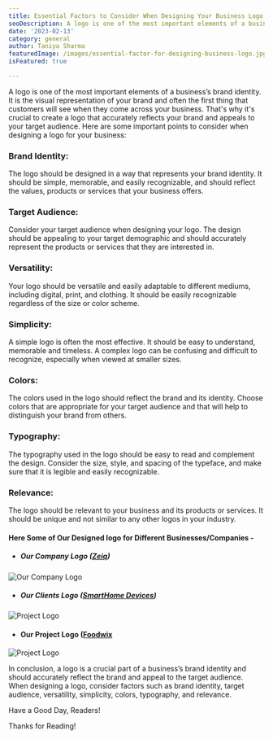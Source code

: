 ```yaml
---
title: Essential Factors to Consider When Designing Your Business Logo
seoDescription: A logo is one of the most important elements of a business’s brand identity. It is the visual representation of your brand and often the first thing that customers will see when they come across your business. That's why it's crucial to create a logo that accurately reflects your brand and appeals to your target audience.
date: '2023-02-13'
category: general
author: Taniya Sharma
featuredImage: /images/essential-factor-for-designing-business-logo.jpg
isFeatured: true

---
```


A logo is one of the most important elements of a business’s brand identity. It is the visual representation of your brand and often the first thing that customers will see when they come across your business. That's why it's crucial to create a logo that accurately reflects your brand and appeals to your target audience. Here are some important points to consider when designing a logo for your business:

### Brand Identity: 
   The logo should be designed in a way that represents your brand identity. It should be simple, memorable, and easily recognizable, and should reflect the values, products or services that your business offers.

### Target Audience: 
   Consider your target audience when designing your logo. The design should be appealing to your target demographic and should accurately represent the products or services that they are interested in.
### Versatility: 
   Your logo should be versatile and easily adaptable to different mediums, including digital, print, and clothing. It should be easily recognizable regardless of the size or color scheme.
### Simplicity: 
   A simple logo is often the most effective. It should be easy to understand, memorable and timeless. A complex logo can be confusing and difficult to recognize, especially when viewed at smaller sizes.
### Colors: 
   The colors used in the logo should reflect the brand and its identity. Choose colors that are appropriate for your target audience and that will help to distinguish your brand from others.
### Typography: 
   The typography used in the logo should be easy to read and complement the design. Consider the size, style, and spacing of the typeface, and make sure that it is legible and easily recognizable.
### Relevance: 
   The logo should be relevant to your business and its products or services. It should be unique and not similar to any other logos in your industry.

#### Here Some of Our Designed logo for Different Businesses/Companies - 

- ##### Our Company Logo ([**Zeiq**](https://www.zeiq.co/))
![Our Company Logo](../images/zeiq-bloglogo.png)

- ##### Our Clients Logo ([**SmartHome Devices**](https://shdevices.ca/))
![Project Logo](../images/shdevices-bloglogo.png)

- #### Our Project Logo ([**Foodwix**](https://www.foodwix.co.uk/)
![Project Logo](../images/foodwix-bloglogo.png)


In conclusion, a logo is a crucial part of a business’s brand identity and should accurately reflect the brand and appeal to the target audience. When designing a logo, consider factors such as brand identity, target audience, versatility, simplicity, colors, typography, and relevance.

Have a Good Day, Readers!

Thanks for Reading!

